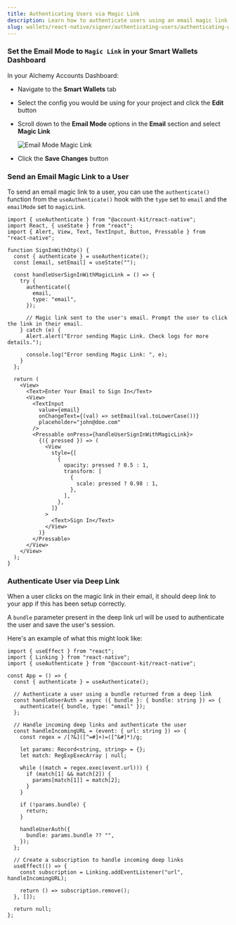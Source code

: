 ```yaml
---
title: Authenticating Users via Magic Link
description: Learn how to authenticate users using an email magic link using the React Native Signer
slug: wallets/react-native/signer/authenticating-users/authenticating-with-magic-link
---
```


<Markdown src="../../../../shared/react-native/setup-guides-snippet.mdx" />

### Set the Email Mode to `Magic Link` in your Smart Wallets Dashboard

In your Alchemy Accounts Dashboard:

- Navigate to the **Smart Wallets** tab
- Select the config you would be using for your project and click the **Edit** button
- Scroll down to the **Email Mode** options in the **Email** section and select **Magic Link**

  <img
    src="/images/wallets/alchemy-dashboard-select-magic-link.png"
    alt="Email Mode Magic Link"
  />

- Click the **Save Changes** button

### Send an Email Magic Link to a User

To send an email magic link to a user, you can use the `authenticate()` function from the `useAuthenticate()` hook with the `type` set to `email` and the `emailMode` set to `magicLink`.

```tsx twoslash sign-in-with-magic-link.tsx
import { useAuthenticate } from "@account-kit/react-native";
import React, { useState } from "react";
import { Alert, View, Text, TextInput, Button, Pressable } from "react-native";

function SignInWithOtp() {
  const { authenticate } = useAuthenticate();
  const [email, setEmail] = useState("");

  const handleUserSignInWithMagicLink = () => {
    try {
      authenticate({
        email,
        type: "email",
      });

      // Magic link sent to the user's email. Prompt the user to click the link in their email.
    } catch (e) {
      Alert.alert("Error sending Magic Link. Check logs for more details.");

      console.log("Error sending Magic Link: ", e);
    }
  };

  return (
    <View>
      <Text>Enter Your Email to Sign In</Text>
      <View>
        <TextInput
          value={email}
          onChangeText={(val) => setEmail(val.toLowerCase())}
          placeholder="john@doe.com"
        />
        <Pressable onPress={handleUserSignInWithMagicLink}>
          {({ pressed }) => (
            <View
              style={[
                {
                  opacity: pressed ? 0.5 : 1,
                  transform: [
                    {
                      scale: pressed ? 0.98 : 1,
                    },
                  ],
                },
              ]}
            >
              <Text>Sign In</Text>
            </View>
          )}
        </Pressable>
      </View>
    </View>
  );
}
```

### Authenticate User via Deep Link

When a user clicks on the magic link in their email, it should deep link to your app if this has been setup correctly.

A `bundle` parameter present in the deep link url will be used to authenticate the user and save the user's session.

Here's an example of what this might look like:

```tsx example.tsx twoslash
import { useEffect } from "react";
import { Linking } from "react-native";
import { useAuthenticate } from "@account-kit/react-native";

const App = () => {
  const { authenticate } = useAuthenticate();

  // Authenticate a user using a bundle returned from a deep link
  const handleUserAuth = async ({ bundle }: { bundle: string }) => {
    authenticate({ bundle, type: "email" });
  };

  // Handle incoming deep links and authenticate the user
  const handleIncomingURL = (event: { url: string }) => {
    const regex = /[?&]([^=#]+)=([^&#]*)/g;

    let params: Record<string, string> = {};
    let match: RegExpExecArray | null;

    while ((match = regex.exec(event.url))) {
      if (match[1] && match[2]) {
        params[match[1]] = match[2];
      }
    }

    if (!params.bundle) {
      return;
    }

    handleUserAuth({
      bundle: params.bundle ?? "",
    });
  };

  // Create a subscription to handle incoming deep links
  useEffect(() => {
    const subscription = Linking.addEventListener("url", handleIncomingURL);

    return () => subscription.remove();
  }, []);

  return null;
};
```
